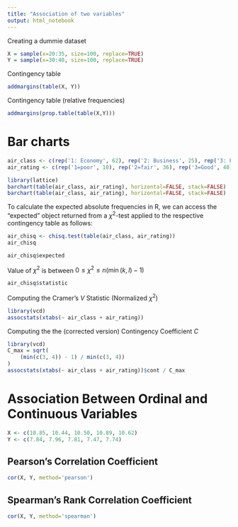 ```yaml
---
title: "Association of two variables"
output: html_notebook
---
```


Creating a dummie dataset
```r
X = sample(x=20:35, size=100, replace=TRUE)
Y = sample(x=30:40, size=100, replace=TRUE)
```


Contingency table
```r
addmargins(table(X, Y))
```


Contingency table (relative frequencies)
```r
addmargins(prop.table(table(X,Y)))
```


# Bar charts
```r
air_class <- c(rep('1: Economy', 62), rep('2: Business', 25), rep('3: First', 13))
air_rating <- c(rep('1=poor', 10), rep('2=fair', 36), rep('3=Good', 40), rep('4=Very good', 14))

library(lattice)
barchart(table(air_class, air_rating), horizontal=FALSE, stack=FALSE)
barchart(table(air_class, air_rating), horizontal=FALSE, stack=FALSE)
```


To calculate the expected absolute frequencies in R, we can access the
"expected" object returned from a $\chi^2$-test applied to the respective contingency
table as follows:
```r
air_chisq <- chisq.test(table(air_class, air_rating))
air_chisq
```

```r
air_chisq$expected
```


Value of $\chi^2$ is between $0 \leq \chi^2 \leq n(\min(k, l) - 1)$
```r
air_chisq$statistic
```


Computing the Cramer's $V$ Statistic (Normalized $\chi^2$)
```r
library(vcd)
assocstats(xtabs(~ air_class + air_rating))
```

Computing the the (corrected version) Contingency Coefficient $C$
```r
library(vcd)
C_max = sqrt(
    (min(c(3, 4)) - 1) / min(c(3, 4))
)
assocstats(xtabs(~ air_class + air_rating))$cont / C_max
```


# Association Between Ordinal and Continuous Variables

```r
X <- c(10.85, 10.44, 10.50, 10.89, 10.62)
Y <- c(7.84, 7.96, 7.81, 7.47, 7.74)
```

## Pearson's Correlation Coefficient
```r
cor(X, Y, method='pearson')
```

## Spearman's Rank Correlation Coefficient
```r
cor(X, Y, method='spearman')
```

